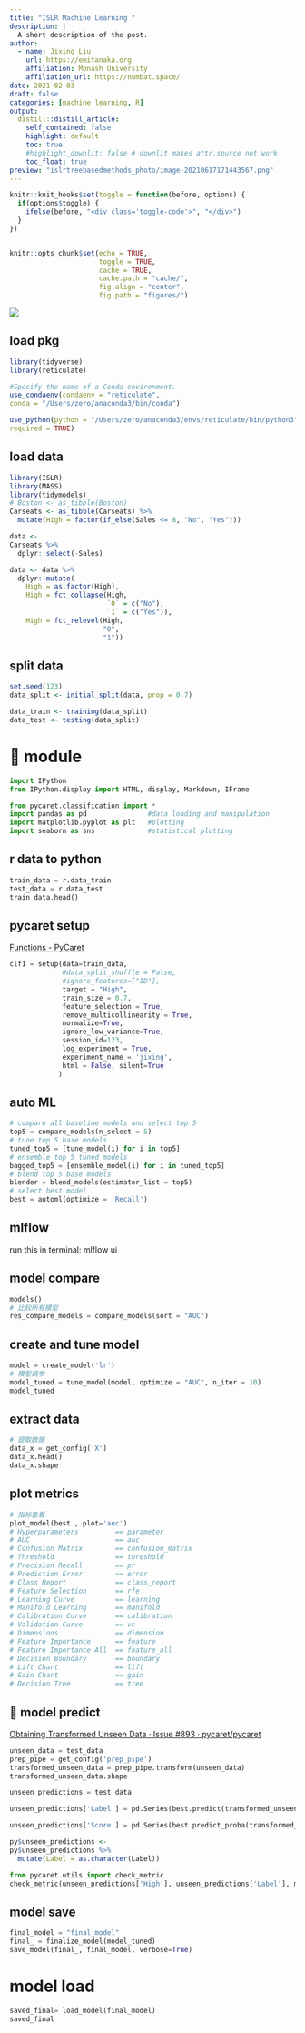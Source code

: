 ```yaml
---
title: "ISLR Machine Learning "
description: |
  A short description of the post.
author:
  - name: Jixing Liu
    url: https://emitanaka.org
    affiliation: Monash University
    affiliation_url: https://numbat.space/
date: 2021-02-03
draft: false
categories: [machine learning, R]
output:
  distill::distill_article:
    self_contained: false
    highlight: default
    toc: true
    #highlight_downlit: false # downlit makes attr.source not work
    toc_float: true
preview: "islrtreebasedmethods_photo/image-20210617171443567.png"
---
```


```r
knitr::knit_hooks$set(toggle = function(before, options) {
  if(options$toggle) {
    ifelse(before, "<div class='toggle-code'>", "</div>")
  }
})


knitr::opts_chunk$set(echo = TRUE, 
                      toggle = TRUE,
                      cache = TRUE,
                      cache.path = "cache/",
                      fig.align = "center",
                      fig.path = "figures/")

```



 ![](islrtreebasedmethods_photo/image-20210617171443567.png)



## load pkg
```r
library(tidyverse)
library(reticulate)

#Specify the name of a Conda environment.
use_condaenv(condaenv = "reticulate",
conda = "/Users/zero/anaconda3/bin/conda")

use_python(python = "/Users/zero/anaconda3/envs/reticulate/bin/python3",
required = TRUE)

```


## load data

```r
library(ISLR)
library(MASS)
library(tidymodels)
# Boston <- as_tibble(Boston)
Carseats <- as_tibble(Carseats) %>%
  mutate(High = factor(if_else(Sales <= 8, "No", "Yes")))

data <- 
Carseats %>% 
  dplyr::select(-Sales)

data <- data %>% 
  dplyr::mutate(
    High = as.factor(High),
    High = fct_collapse(High,
                        `0` = c("No"),
                        `1` = c("Yes")),
    High = fct_relevel(High,
                       "0",
                       "1"))


```

## split data
```r
set.seed(123)
data_split <- initial_split(data, prop = 0.7)

data_train <- training(data_split)
data_test <- testing(data_split)


```

# 🐍 module
```python
import IPython
from IPython.display import HTML, display, Markdown, IFrame

from pycaret.classification import *
import pandas as pd               #data loading and manipulation
import matplotlib.pyplot as plt   #plotting
import seaborn as sns             #statistical plotting

```


## r data to python

```python
train_data = r.data_train
test_data = r.data_test
train_data.head()
```


## pycaret setup 

[Functions - PyCaret](https://pycaret.org/functions/)

```python
clf1 = setup(data=train_data, 
             #data_split_shuffle = False,
             #ignore_features=["ID"],
             target = "High",
             train_size = 0.7,
             feature_selection = True,
             remove_multicollinearity = True,
             normalize=True,
             ignore_low_variance=True,
             session_id=123,
             log_experiment = True, 
             experiment_name = 'jixing',
             html = False, silent=True
            )  
```



## auto ML

```python
# compare all baseline models and select top 5
top5 = compare_models(n_select = 5) 
# tune top 5 base models
tuned_top5 = [tune_model(i) for i in top5]
# ensemble top 5 tuned models
bagged_top5 = [ensemble_model(i) for i in tuned_top5]
# blend top 5 base models 
blender = blend_models(estimator_list = top5) 
# select best model 
best = automl(optimize = 'Recall')
```

## mlflow

run this in terminal: mlflow ui


## model compare
```python
models()
# 比较所有模型
res_compare_models = compare_models(sort = "AUC")
```


## create and tune model

```python
model = create_model('lr')
# 模型调参
model_tuned = tune_model(model, optimize = "AUC", n_iter = 10)
model_tuned

```



## extract data 
```python
# 提取数据
data_x = get_config('X')
data_x.head()
data_x.shape
```

## plot metrics

```python
# 指标查看 
plot_model(best , plot='auc')
# Hyperparameters         == parameter
# AUC                     == auc
# Confusion Matrix        == confusion_matrix
# Threshold               == threshold
# Precision Recall        == pr
# Prediction Error        == error
# Class Report            == class_report
# Feature Selection       == rfe
# Learning Curve          == learning
# Manifold Learning       == manifold
# Calibration Curve       == calibration
# Validation Curve        == vc
# Dimensions              == dimension
# Feature Importance      == feature
# Feature Importance All  == feature_all
# Decision Boundary       == boundary
# Lift Chart              == lift
# Gain Chart              == gain
# Decision Tree           == tree
```




## 📌 model predict


[Obtaining Transformed Unseen Data · Issue #893 · pycaret/pycaret](https://github.com/pycaret/pycaret/issues/893)

```python
unseen_data = test_data
prep_pipe = get_config('prep_pipe')
transformed_unseen_data = prep_pipe.transform(unseen_data)
transformed_unseen_data.shape

```

```python
unseen_predictions = test_data

unseen_predictions['Label'] = pd.Series(best.predict(transformed_unseen_data)) 

unseen_predictions['Score'] = pd.Series(best.predict_proba(transformed_unseen_data)[:,1])
```

```r
py$unseen_predictions <- 
py$unseen_predictions %>% 
  mutate(Label = as.character(Label))
```


```python
from pycaret.utils import check_metric
check_metric(unseen_predictions['High'], unseen_predictions['Label'], metric = 'Accuracy')
```



## model save
```python
final_model = "final_model"
final_ = finalize_model(model_tuned)
save_model(final_, final_model, verbose=True)
```

# model load
```python
saved_final= load_model(final_model)
saved_final

```

